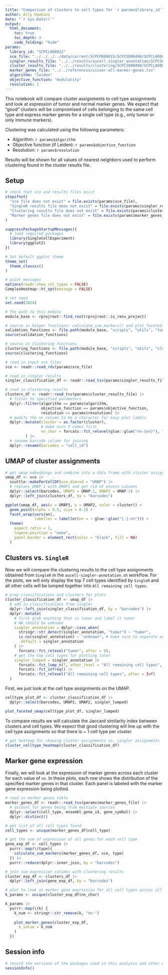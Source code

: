 ```yaml
---
title: "Comparison of clusters to cell types for `r params$library_id`"
author: Ally Hawkins
date: "`r Sys.Date()`"
output:
  html_document:
    toc: true
    toc_depth: 3
    code_folding: "hide"
params:
  library_id: "SCPCL000822"
  sce_file: "../../../../data/current/SCPCP000015/SCPCS000490/SCPCL000822_processed.rds"
  singler_results_file: "../../results/aucell_singler_annotation/SCPCS000490/SCPCL000822_singler-classifications.tsv"
  cluster_results_file: "../../results/clustering/SCPCS000490/SCPCL000822_cluster-results.tsv"
  marker_genes_file: "../../references/visser-all-marker-genes.tsv"
  algorithm: "leiden"
  objective_function: "modularity"
  resolution: 1
---
```


This notebook will compare cluster assignments to cell type assignments and look at expression of tumor and normal marker genes. 
We expect that "good" clusters will be compromised of cells belonging to the same cell type and express marker genes for a single cell type (e.g., only tumor or only immune markers). 

Clustering was calculated using the following parameters: 

- Algorithm: `r params$algorithm` 
- Objective function (if Leiden): `r params$objective_function`
- Resolution: `r params$resolution`

Results will be shown for all values of nearest neighbors used to perform clustering found in the cluster results file. 

## Setup

```r
# check that sce and results files exist
stopifnot(
  "sce file does not exist" = file.exists(params$sce_file),
  "SingleR results file does not exist" = file.exists(params$singler_results_file),
  "Clustering results file does not exist" = file.exists(params$cluster_results_file),
  "Marker genes file does not exist" = file.exists(params$marker_genes_file)
)
```


```r
suppressPackageStartupMessages({
  # load required packages
  library(SingleCellExperiment)
  library(ggplot2)
})

# Set default ggplot theme
theme_set(
  theme_classic()
)

# quiet messages
options(readr.show_col_types = FALSE)
ComplexHeatmap::ht_opt(message = FALSE)

# set seed
set.seed(2024)
```


```r
# The path to this module
module_base <- rprojroot::find_root(rprojroot::is_renv_project)

# source in helper functions: calculate_sum_markers() and plot_faceted_umap()
validation_functions <- file.path(module_base, "scripts", "utils", "tumor-validation-helpers.R")
source(validation_functions)

# source in clustering functions
clustering_functions <- file.path(module_base, "scripts", "utils", "clustering-functions.R")
source(clustering_functions)
```


```r
# read in input sce files
sce <- readr::read_rds(params$sce_file)

# read in singler results
singler_classification_df <- readr::read_tsv(params$singler_results_file)

# read in clustering results 
clusters_df <- readr::read_tsv(params$cluster_results_file) |> 
  # filter to specified parameters 
  dplyr::filter(algorithm == params$algorithm,
                objective_function == params$objective_function,
                resolution == params$resolution) |> 
  # modify the nn column to be a character for easy plot labels
  dplyr::mutate(cluster = as.factor(cluster),
                # make sure 5 comes first 
                nn_char = forcats::fct_relevel(glue::glue("nn-{nn}"), "nn-5", after = 0)
         ) |>
  # rename barcode column for joining
  dplyr::rename(barcodes = "cell_id")
```

## UMAP of cluster assignments

```r
# get umap embeddings and combine into a data frame with cluster assignments
umap_df <- sce |>
  scuttle::makePerCellDF(use.dimred = "UMAP") |>
  # replace UMAP.1 with UMAP1 and get rid of excess columns
  dplyr::select(barcodes, UMAP1 = UMAP.1, UMAP2 = UMAP.2) |>
  dplyr::left_join(clusters_df, by = "barcodes")
```

```r
ggplot(umap_df, aes(x = UMAP1, y = UMAP2, color = cluster)) +
  geom_point(alpha = 0.5, size = 0.1) +
  facet_wrap(vars(nn),
             labeller = labeller(nn = ~ glue::glue("{.}-nn"))) +
  theme(
    aspect.ratio = 1,
    legend.position = "none", 
    panel.border = element_rect(color = "black", fill = NA)
  )
```

## Clusters vs. `SingleR`

Now we will compare the clustering results to the cell type assignments obtained from `SingleR` in the `aucell-singler-annotation.sh` workflow. 
For the plots, we will only display the top 7 cell types identified by `SingleR` and all other cells will be lumped together into `All remaining cell types`. 


```r
# prep classifications and clusters for plots 
cluster_classification_df <- umap_df |>
  # add in classifications from singler
  dplyr::left_join(singler_classification_df, by = "barcodes") |>
  dplyr::mutate(
    # first grab anything that is tumor and label it tumor
    # NA should be unknown
    singler_annotation = dplyr::case_when(
      stringr::str_detect(singler_annotation, "tumor") ~ "tumor",
      is.na(singler_annotation) ~ "unknown", # make sure to separate out unknown labels
      .default = singler_annotation
    ) |>
      forcats::fct_relevel("tumor", after = 0),
    # get the top cell types for plotting later
    singler_lumped = singler_annotation |>
      forcats::fct_lump_n(7, other_level = "All remaining cell types", ties.method = "first") |>
      forcats::fct_infreq() |>
      forcats::fct_relevel("All remaining cell types", after = Inf)
  )
```


First, we just look at the cell type assignments on the UMAP. 

```r
celltype_plot_df <- cluster_classification_df |> 
  dplyr::select(barcodes, UMAP1, UMAP2, singler_lumped)

plot_faceted_umap(celltype_plot_df, singler_lumped)
```

To compare results we will calculate the Jaccard similarity index between clusters and cell types. 
We expect that good clustering will line up with the cell type assignments so that there is ~ 1 cell type per cluster. 

```r
# get heatmap for showing cluster assignments vs. singler assignments
cluster_celltype_heatmap(cluster_classification_df)
```


## Marker gene expression

Finally, we will look at the expression of marker genes across each cluster for each value of `nn`. 
In these plots, each row shows the distribution of the specified marker genes in that cluster. 
Each panel is labeled with the marker gene expression being plotted. 

```r
# read in marker genes table
marker_genes_df <- readr::read_tsv(params$marker_genes_file) |>
  # account for genes being from multiple sources
  dplyr::select(cell_type, ensembl_gene_id, gene_symbol) |>
  dplyr::distinct()

# get list of all cell types found
cell_types <- unique(marker_genes_df$cell_type)

# get the sum of expression of all genes for each cell type
gene_exp_df <- cell_types |>
  purrr::map(\(type){
    calculate_sum_markers(marker_genes_df, sce, type)
  }) |>
  purrr::reduce(dplyr::inner_join, by = "barcodes")

# join sum expression columns with clustering results
cluster_exp_df <- clusters_df |>
  dplyr::left_join(gene_exp_df, by = "barcodes")
```

```r
# plot to look at marker gene expression for all cell types across all clusters and all params
k_params <- unique(cluster_exp_df$nn_char)

k_params |>
  purrr::map(\(k) {
    k_num <- stringr::str_remove(k, "nn-")
    
    plot_marker_genes(cluster_exp_df,
      k_value = k_num
    )
  })
```


## Session info 

```r
# record the versions of the packages used in this analysis and other environment information
sessionInfo()
```
